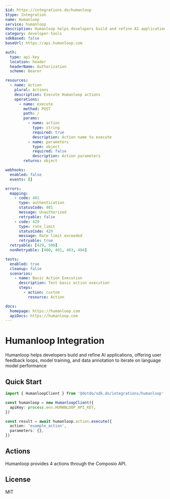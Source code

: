 ```yaml
---
$id: https://integrations.do/humanloop
$type: Integration
name: Humanloop
service: humanloop
description: Humanloop helps developers build and refine AI applications, offering user feedback loops, model training, and data annotation to iterate on language model performance
category: developer-tools
sdkBased: false
baseUrl: https://api.humanloop.com

auth:
  type: api-key
  location: header
  headerName: Authorization
  scheme: Bearer

resources:
  - name: Action
    plural: Actions
    description: Execute Humanloop actions
    operations:
      - name: execute
        method: POST
        path: /
        params:
          - name: action
            type: string
            required: true
            description: Action name to execute
          - name: parameters
            type: object
            required: false
            description: Action parameters
        returns: object

webhooks:
  enabled: false
  events: []

errors:
  mapping:
    - code: 401
      type: authentication
      statusCode: 401
      message: Unauthorized
      retryable: false
    - code: 429
      type: rate_limit
      statusCode: 429
      message: Rate limit exceeded
      retryable: true
  retryable: [429, 500]
  nonRetryable: [400, 401, 403, 404]

tests:
  enabled: true
  cleanup: false
  scenarios:
    - name: Basic Action Execution
      description: Test basic action execution
      steps:
        - action: custom
          resource: Action

docs:
  homepage: https://humanloop.com
  apiDocs: https://humanloop.com
---
```


# Humanloop Integration

Humanloop helps developers build and refine AI applications, offering user feedback loops, model training, and data annotation to iterate on language model performance

## Quick Start

```typescript
import { HumanloopClient } from '@dotdo/sdk.do/integrations/humanloop'

const humanloop = new HumanloopClient({
  apiKey: process.env.HUMANLOOP_API_KEY,
})

const result = await humanloop.action.execute({
  action: 'example_action',
  parameters: {},
})
```

## Actions

Humanloop provides 4 actions through the Composio API.

## License

MIT
